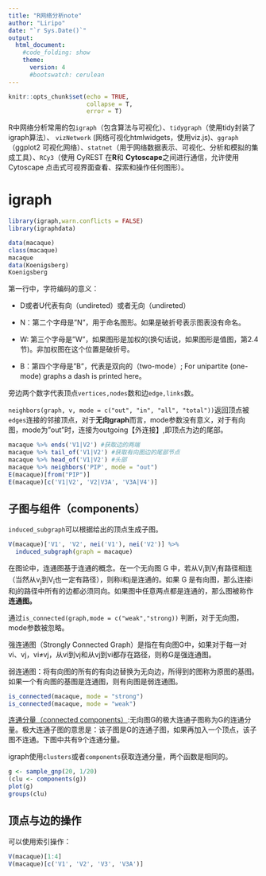```yaml
---
title: "R网络分析note"
author: "Liripo"
date: "`r Sys.Date()`"
output: 
  html_document:
    #code_folding: show
    theme:
      version: 4
      #bootswatch: cerulean
---
```


```r
knitr::opts_chunk$set(echo = TRUE,
                      collapse = T,
                      error = T)
```

R中网络分析常用的包`igraph`（包含算法与可视化）、`tidygraph`（使用tidy封装了igraph算法）、 `vizNetwork` (网络可视化htmlwidgets，使用viz.js)、`ggraph`（ggplot2 可视化网络）、`statnet`（用于网络数据表示、可视化、分析和模拟的集成工具）、`RCy3`（使用 CyREST 在**R**和 **Cytoscape**之间进行通信，允许使用 Cytoscape 点击式可视界面查看、探索和操作任何图形）。

# igraph

```r
library(igraph,warn.conflicts = FALSE)
library(igraphdata)
```

```r

data(macaque)
class(macaque)
macaque
data(Koenigsberg)
Koenigsberg
```

第一行中，字符编码的意义：

-   D或者U代表有向（undireted）或者无向（undireted）

-   N：第二个字母是"N"，用于命名图形。如果是破折号表示图表没有命名。

-   W: 第三个字母是"W"，如果图形是加权的(换句话说，如果图形是值图，第2.4节)。非加权图在这个位置是破折号。

-   B：第四个字母是"B"，代表是双向的（two-mode）; For unipartite (one-mode) graphs a dash is printed here。

旁边两个数字代表顶点`vertices,nodes`数和边`edge,links`数。

`neighbors(graph, v, mode = c("out", "in", "all", "total"))`返回顶点被`edges`连接的邻接顶点，对于**无向graph**而言，mode参数没有意义，对于有向图，mode为"out"时，连接为outgoing【外连接】,即顶点为边的尾部。

```r
macaque %>% ends('V1|V2') #获取边的两端
macaque %>% tail_of('V1|V2') #获取有向图边的尾部节点
macaque %>% head_of('V1|V2') #头部
macaque %>% neighbors('PIP', mode = "out")
E(macaque)[from("PIP")]
E(macaque)[c('V1|V2', 'V2|V3A', 'V3A|V4')]
```

## 子图与组件（components）

`induced_subgraph`可以根据给出的顶点生成子图。

```r
V(macaque)['V1', 'V2', nei('V1'), nei('V2')] %>%
  induced_subgraph(graph = macaque)
```

在图论中，连通图基于连通的概念。在一个无向图 G 中，若从V~i~到V~j~有路径相连（当然从v~j~到V~i~也一定有路径），则称i和j是连通的。如果 G 是有向图，那么连接i和j的路径中所有的边都必须同向。如果图中任意两点都是连通的，那么图被称作**连通图。**

通过`is_connected(graph,mode = c("weak","strong))` 判断，对于无向图，mode参数被忽略。

强连通图（Strongly Connected Graph）是指在有向图G中，如果对于每一对vi、vj，vi≠vj，从vi到vj和从vj到vi都存在路径，则称G是强连通图。

弱连通图：将有向图的所有的有向边替换为无向边，所得到的图称为原图的基图。如果一个有向图的基图是连通图，则有向图是弱连通图。

```r
is_connected(macaque, mode = "strong")
is_connected(macaque, mode = "weak")
```

[连通分量（connected components）](https://jasonxqh.github.io/2020/05/15/%E8%BF%9E%E9%80%9A%E5%88%86%E9%87%8F/):无向图G的极大连通子图称为G的连通分量。极大连通子图的意思是：该子图是G的连通子图，如果再加入一个顶点，该子图不连通。下图中共有9个连通分量。

igraph使用`clusters`或者`components`获取连通分量，两个函数是相同的。

```r
g <- sample_gnp(20, 1/20)
(clu <- components(g))
plot(g)
groups(clu)
```

## 顶点与边的操作

可以使用索引操作：

```r
V(macaque)[1:4]
V(macaque)[c('V1', 'V2', 'V3', 'V3A')]
```
